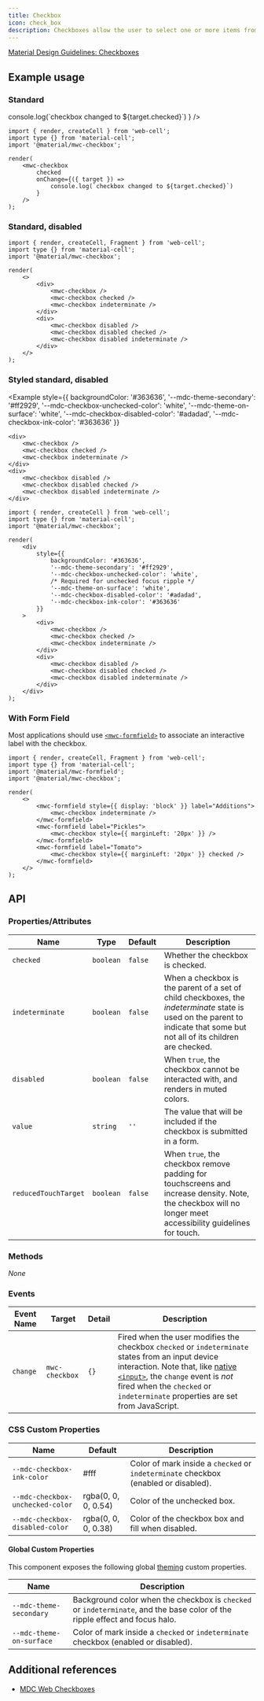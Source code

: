 ```yaml
---
title: Checkbox
icon: check_box
description: Checkboxes allow the user to select one or more items from a set. Checkboxes can be used to turn an option on or off.
---
```




[Material Design Guidelines: Checkboxes][1]

## Example usage

### Standard

<Example>
    <mwc-checkbox
        checked
        onChange={({ target }) =>
            console.log(`checkbox changed to ${target.checked}`)
        }
    />
</Example>

```TSX
import { render, createCell } from 'web-cell';
import type {} from 'material-cell';
import '@material/mwc-checkbox';

render(
    <mwc-checkbox
        checked
        onChange={({ target }) =>
            console.log(`checkbox changed to ${target.checked}`)
        }
    />
);
```

### Standard, disabled

<Example>
    <div>
        <mwc-checkbox />
        <mwc-checkbox checked />
        <mwc-checkbox indeterminate />
    </div>
    <div>
        <mwc-checkbox disabled />
        <mwc-checkbox disabled checked />
        <mwc-checkbox disabled indeterminate />
    </div>
</Example>

```TSX
import { render, createCell, Fragment } from 'web-cell';
import type {} from 'material-cell';
import '@material/mwc-checkbox';

render(
    <>
        <div>
            <mwc-checkbox />
            <mwc-checkbox checked />
            <mwc-checkbox indeterminate />
        </div>
        <div>
            <mwc-checkbox disabled />
            <mwc-checkbox disabled checked />
            <mwc-checkbox disabled indeterminate />
        </div>
    </>
);
```

### Styled standard, disabled

<Example
    style={{
        backgroundColor: '#363636',
        '--mdc-theme-secondary': '#ff2929',
        '--mdc-checkbox-unchecked-color': 'white',
        '--mdc-theme-on-surface': 'white',
        '--mdc-checkbox-disabled-color': '#adadad',
        '--mdc-checkbox-ink-color': '#363636'
    }}
>
    <div>
        <mwc-checkbox />
        <mwc-checkbox checked />
        <mwc-checkbox indeterminate />
    </div>
    <div>
        <mwc-checkbox disabled />
        <mwc-checkbox disabled checked />
        <mwc-checkbox disabled indeterminate />
    </div>
</Example>

```TSX
import { render, createCell } from 'web-cell';
import type {} from 'material-cell';
import '@material/mwc-checkbox';

render(
    <div
        style={{
            backgroundColor: '#363636',
            '--mdc-theme-secondary': '#ff2929',
            '--mdc-checkbox-unchecked-color': 'white',
            /* Required for unchecked focus ripple */
            '--mdc-theme-on-surface': 'white',
            '--mdc-checkbox-disabled-color': '#adadad',
            '--mdc-checkbox-ink-color': '#363636'
        }}
    >
        <div>
            <mwc-checkbox />
            <mwc-checkbox checked />
            <mwc-checkbox indeterminate />
        </div>
        <div>
            <mwc-checkbox disabled />
            <mwc-checkbox disabled checked />
            <mwc-checkbox disabled indeterminate />
        </div>
    </div>
);
```

### With Form Field

Most applications should use [`<mwc-formfield>`][2] to associate an interactive label with the checkbox.

<Example>
    <mwc-formfield style={{ display: 'block' }} label="Additions">
        <mwc-checkbox indeterminate />
    </mwc-formfield>
    <mwc-formfield label="Pickles">
        <mwc-checkbox style={{ marginLeft: '20px' }} />
    </mwc-formfield>
    <mwc-formfield label="Tomato">
        <mwc-checkbox style={{ marginLeft: '20px' }} checked />
    </mwc-formfield>
</Example>

```TSX
import { render, createCell, Fragment } from 'web-cell';
import type {} from 'material-cell';
import '@material/mwc-formfield';
import '@material/mwc-checkbox';

render(
    <>
        <mwc-formfield style={{ display: 'block' }} label="Additions">
            <mwc-checkbox indeterminate />
        </mwc-formfield>
        <mwc-formfield label="Pickles">
            <mwc-checkbox style={{ marginLeft: '20px' }} />
        </mwc-formfield>
        <mwc-formfield label="Tomato">
            <mwc-checkbox style={{ marginLeft: '20px' }} checked />
        </mwc-formfield>
    </>
);
```

## API

### Properties/Attributes

| Name                 | Type      | Default | Description                                                                                                                                                                |
| -------------------- | --------- | ------- | -------------------------------------------------------------------------------------------------------------------------------------------------------------------------- |
| `checked`            | `boolean` | `false` | Whether the checkbox is checked.                                                                                                                                           |
| `indeterminate`      | `boolean` | `false` | When a checkbox is the parent of a set of child checkboxes, the _indeterminate_ state is used on the parent to indicate that some but not all of its children are checked. |
| `disabled`           | `boolean` | `false` | When `true`, the checkbox cannot be interacted with, and renders in muted colors.                                                                                          |
| `value`              | `string`  | `''`    | The value that will be included if the checkbox is submitted in a form.                                                                                                    |
| `reducedTouchTarget` | `boolean` | `false` | When `true`, the checkbox remove padding for touchscreens and increase density. Note, the checkbox will no longer meet accessibility guidelines for touch.                 |

### Methods

_None_

### Events

| Event Name | Target         | Detail | Description                                                                                                                                                                                                                                                        |
| ---------- | -------------- | ------ | ------------------------------------------------------------------------------------------------------------------------------------------------------------------------------------------------------------------------------------------------------------------ |
| `change`   | `mwc-checkbox` | `{}`   | Fired when the user modifies the checkbox `checked` or `indeterminate` states from an input device interaction. Note that, like [native `<input>`][3], the `change` event is _not_ fired when the `checked` or `indeterminate` properties are set from JavaScript. |

### CSS Custom Properties

| Name                             | Default                            | Description                                                                         |
| -------------------------------- | ---------------------------------- | ----------------------------------------------------------------------------------- |
| `--mdc-checkbox-ink-color`       | <Color>#fff</Color>                | Color of mark inside a `checked` or `indeterminate` checkbox (enabled or disabled). |
| `--mdc-checkbox-unchecked-color` | <Color>rgba(0, 0, 0, 0.54)</Color> | Color of the unchecked box.                                                         |
| `--mdc-checkbox-disabled-color`  | <Color>rgba(0, 0, 0, 0.38)</Color> | Color of the checkbox box and fill when disabled.                                   |

#### Global Custom Properties

This component exposes the following global [theming][4] custom properties.

| Name                     | Description                                                                                                                 |
| ------------------------ | --------------------------------------------------------------------------------------------------------------------------- |
| `--mdc-theme-secondary`  | Background color when the checkbox is `checked` or `indeterminate`, and the base color of the ripple effect and focus halo. |
| `--mdc-theme-on-surface` | Color of mark inside a `checked` or `indeterminate` checkbox (enabled or disabled).                                         |

## Additional references

-   [MDC Web Checkboxes][5]

[1]: https://material.io/components/selection-controls/#checkboxes
[2]: components/form/form-field
[3]: https://developer.mozilla.org/en-US/docs/Web/API/HTMLElement/change_event
[4]: https://github.com/material-components/material-components-web-components/blob/master/docs/theming.md
[5]: https://material.io/develop/web/components/input-controls/checkboxes/

